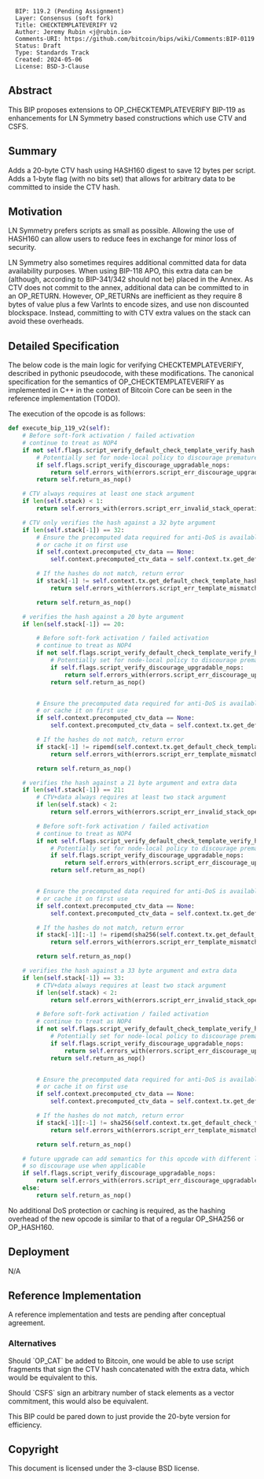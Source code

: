 <pre>
  BIP: 119.2 (Pending Assignment)
  Layer: Consensus (soft fork)
  Title: CHECKTEMPLATEVERIFY V2
  Author: Jeremy Rubin <j@rubin.io>
  Comments-URI: https://github.com/bitcoin/bips/wiki/Comments:BIP-0119
  Status: Draft
  Type: Standards Track
  Created: 2024-05-06
  License: BSD-3-Clause
</pre>

==Abstract==

This BIP proposes extensions to OP_CHECKTEMPLATEVERIFY BIP-119 as enhancements
for LN Symmetry based constructions which use CTV and CSFS.


==Summary==

Adds a 20-byte CTV hash using HASH160 digest to save 12 bytes per script.  Adds
a 1-byte flag (with no bits set) that allows for arbitrary data to be committed
to inside the CTV hash.

==Motivation==

LN Symmetry prefers scripts as small as possible. Allowing the use of HASH160
can allow users to reduce fees in exchange for minor loss of security.

LN Symmetry also sometimes requires additional committed data for data
availability purposes. When using BIP-118 APO, this extra data can be
(although, according to BIP-341/342 should not be) placed in the Annex. As CTV
does not commit to the annex, additional data can be committed to in an
OP_RETURN.  However, OP_RETURNs are inefficient as they require 8 bytes of
value plus a few VarInts to encode sizes, and use non discounted blockspace.
Instead, committing to with CTV extra values on the stack can avoid these
overheads.


==Detailed Specification==

The below code is the main logic for verifying CHECKTEMPLATEVERIFY, described
in pythonic pseudocode, with these modifications. The canonical specification
for the semantics of OP_CHECKTEMPLATEVERIFY as implemented in C++ in the
context of Bitcoin Core can be seen in the reference implementation (TODO).

The execution of the opcode is as follows:
<source lang="python">
def execute_bip_119_v2(self):
    # Before soft-fork activation / failed activation
    # continue to treat as NOP4
    if not self.flags.script_verify_default_check_template_verify_hash:
        # Potentially set for node-local policy to discourage premature use
        if self.flags.script_verify_discourage_upgradable_nops:
            return self.errors_with(errors.script_err_discourage_upgradable_nops)
        return self.return_as_nop()

    # CTV always requires at least one stack argument
    if len(self.stack) < 1:
        return self.errors_with(errors.script_err_invalid_stack_operation)

    # CTV only verifies the hash against a 32 byte argument
    if len(self.stack[-1]) == 32:
        # Ensure the precomputed data required for anti-DoS is available,
        # or cache it on first use
        if self.context.precomputed_ctv_data == None:
            self.context.precomputed_ctv_data = self.context.tx.get_default_check_template_precomputed_data()

        # If the hashes do not match, return error
        if stack[-1] != self.context.tx.get_default_check_template_hash(self.context.nIn, self.context.precomputed_ctv_data):
            return self.errors_with(errors.script_err_template_mismatch)

        return self.return_as_nop()

    # verifies the hash against a 20 byte argument
    if len(self.stack[-1]) == 20:

        # Before soft-fork activation / failed activation
        # continue to treat as NOP4
        if not self.flags.script_verify_default_check_template_verify_hash_v2:
            # Potentially set for node-local policy to discourage premature use
            if self.flags.script_verify_discourage_upgradable_nops:
                return self.errors_with(errors.script_err_discourage_upgradable_nops)
            return self.return_as_nop()


        # Ensure the precomputed data required for anti-DoS is available,
        # or cache it on first use
        if self.context.precomputed_ctv_data == None:
            self.context.precomputed_ctv_data = self.context.tx.get_default_check_template_precomputed_data()

        # If the hashes do not match, return error
        if stack[-1] != ripemd(self.context.tx.get_default_check_template_hash(self.context.nIn, self.context.precomputed_ctv_data)):
            return self.errors_with(errors.script_err_template_mismatch)

        return self.return_as_nop()

    # verifies the hash against a 21 byte argument and extra data
    if len(self.stack[-1]) == 21:
        # CTV+data always requires at least two stack argument
        if len(self.stack) < 2:
            return self.errors_with(errors.script_err_invalid_stack_operation)

        # Before soft-fork activation / failed activation
        # continue to treat as NOP4
        if not self.flags.script_verify_default_check_template_verify_hash_v2 or self.stack[-1][-1] != 0:
            # Potentially set for node-local policy to discourage premature use
            if self.flags.script_verify_discourage_upgradable_nops:
                return self.errors_with(errors.script_err_discourage_upgradable_nops)
            return self.return_as_nop()


        # Ensure the precomputed data required for anti-DoS is available,
        # or cache it on first use
        if self.context.precomputed_ctv_data == None:
            self.context.precomputed_ctv_data = self.context.tx.get_default_check_template_precomputed_data()

        # If the hashes do not match, return error
        if stack[-1][:-1] != ripemd(sha256(self.context.tx.get_default_check_template_hash(self.context.nIn, self.context.precomputed_ctv_data) + sha256(stack[-2]))):
            return self.errors_with(errors.script_err_template_mismatch)

        return self.return_as_nop()

    # verifies the hash against a 33 byte argument and extra data
    if len(self.stack[-1]) == 33:
        # CTV+data always requires at least two stack argument
        if len(self.stack) < 2:
            return self.errors_with(errors.script_err_invalid_stack_operation)

        # Before soft-fork activation / failed activation
        # continue to treat as NOP4
        if not self.flags.script_verify_default_check_template_verify_hash_v2 or self.stack[-1][-1] != 0:
            # Potentially set for node-local policy to discourage premature use
            if self.flags.script_verify_discourage_upgradable_nops:
                return self.errors_with(errors.script_err_discourage_upgradable_nops)
            return self.return_as_nop()


        # Ensure the precomputed data required for anti-DoS is available,
        # or cache it on first use
        if self.context.precomputed_ctv_data == None:
            self.context.precomputed_ctv_data = self.context.tx.get_default_check_template_precomputed_data()

        # If the hashes do not match, return error
        if stack[-1][:-1] != sha256(self.context.tx.get_default_check_template_hash(self.context.nIn, self.context.precomputed_ctv_data) + sha256(stack[-2])):
            return self.errors_with(errors.script_err_template_mismatch)

        return self.return_as_nop()

    # future upgrade can add semantics for this opcode with different length args
    # so discourage use when applicable
    if self.flags.script_verify_discourage_upgradable_nops:
        return self.errors_with(errors.script_err_discourage_upgradable_nops)
    else:
        return self.return_as_nop()
</source>


No additional DoS protection or caching is required, as the hashing overhead of
the new opcode is similar to that of a regular OP_SHA256 or OP_HASH160.

==Deployment==

N/A
==Reference Implementation==

A reference implementation and tests are pending after conceptual agreement.


===Alternatives===

Should `OP_CAT` be added to Bitcoin, one would be able to use script fragments
that sign the CTV hash concatenated with the extra data, which would be
equivalent to this.

Should `CSFS` sign an arbitrary number of stack elements as a vector
commitment, this would also be equivalent.

This BIP could be pared down to just provide the 20-byte version for
efficiency.

==Copyright==

This document is licensed under the 3-clause BSD license.
